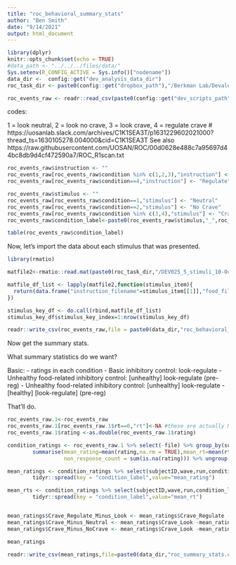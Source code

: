 ```yaml
---
title: "roc_behavioral_summary_stats"
author: "Ben Smith"
date: "9/14/2021"
output: html_document
---
```


```r
library(dplyr)
knitr::opts_chunk$set(echo = TRUE)
#data_path <- "../../../files/data/"
Sys.setenv(R_CONFIG_ACTIVE = Sys.info()["nodename"])
data_dir <-  config::get("dev_analysis_data_dir")
roc_task_dir <- paste0(config::get("dropbox_path"),"/Berkman Lab/Devaluation/Tasks/ROC/output")
```


```r
roc_events_raw <- readr::read_csv(paste0(config::get("dev_scripts_path"), "/fMRI/fx/multiconds/ROC/betaseries/events.csv"))
```


codes:

1 = look neutral, 2 = look no crave, 3 = look crave, 4 = regulate crave
# https://uosanlab.slack.com/archives/C1K1SEA3T/p1631229602021000?thread_ts=1630105278.004000&cid=C1K1SEA3T
See also https://raw.githubusercontent.com/UOSAN/ROC/00d0628e488c7a95697d44bc8db9d4cf472590a7/ROC_R1scan.txt
```r

roc_events_raw$instruction <- ""
roc_events_raw[roc_events_raw$condition %in% c(1,2,3),"instruction"] <- "Look"
roc_events_raw[roc_events_raw$condition==4,"instruction"] <- "Regulate"

```

```r

roc_events_raw$stimulus <- ""
roc_events_raw[roc_events_raw$condition==1,"stimulus"] <- "Neutral"
roc_events_raw[roc_events_raw$condition==2,"stimulus"] <- "No Crave"
roc_events_raw[roc_events_raw$condition %in% c(3,4),"stimulus"] <- "Crave"
roc_events_raw$condition_label<-paste0(roc_events_raw$stimulus,"_",roc_events_raw$instruction)
```

```r
table(roc_events_raw$condition_label)
```

Now, let's import the data about each stimulus that was presented.

```r
library(rmatio)

matfile2<-rmatio::read.mat(paste0(roc_task_dir,"/DEV025_5_stimuli_10-Oct-2019_08-50.mat"))[[1]]

matfile_df_list <- lapply(matfile2,function(stimulus_item){
  return(data.frame("instruction_filename"=stimulus_item[[1]],"food_filename"=stimulus_item[[2]],"food_name"=stimulus_item[[3]]))
})

stimulus_key_df <- do.call(rbind,matfile_df_list)
stimulus_key_df$stimulus_key_index=1:nrow(stimulus_key_df)


```



```r
readr::write_csv(roc_events_raw,file = paste0(data_dir,"roc_behavioral_data_all.csv"))
```


Now get the summary stats.

What summary statistics do we want?

Basic: 
 - ratings in each condition
 - Basic inhibitory control: look-regulate
 - Unhealthy food-related inhibitory control: [unhealthy] look-regulate (pre-reg)
 - Unhealthy food-related inhibitory control: [unhealthy] look-regulate - [healthy] [look-regulate] (pre-reg)
 
That'll do.

```r
roc_events_raw.1<-roc_events_raw
roc_events_raw.1[roc_events_raw.1$rt==0,"rt"]<-NA #these are actually NA
roc_events_raw.1$rating <-as.double(roc_events_raw.1$rating)

condition_ratings <- roc_events_raw.1 %>% select(-file) %>% group_by(subjectID,wave,run,instruction,stimulus,condition_label) %>% 
        summarise(mean_rating=mean(rating,na.rm = TRUE),mean_rt=mean(rt,na.rm=TRUE),
                  non_response_count = sum(is.na(rating))) %>% ungroup()
```
```r
mean_ratings <- condition_ratings %>% select(subjectID,wave,run,condition_label,mean_rating) %>% group_by(subjectID,wave,run) %>% 
        tidyr::spread(key = "condition_label",value="mean_rating")

mean_rts <- condition_ratings %>% select(subjectID,wave,run,condition_label,mean_rt) %>% group_by(subjectID,wave,run) %>% 
        tidyr::spread(key = "condition_label",value="mean_rt")


mean_ratings$Crave_Regulate_Minus_Look <- mean_ratings$Crave_Regulate - mean_ratings$Crave_Look
mean_ratings$Crave_Minus_Neutral <- mean_ratings$Crave_Look -mean_ratings$Neutral_Look
mean_ratings$Crave_Minus_NoCrave <- mean_ratings$Crave_Look -mean_ratings$`No Crave_Look`
```

```r
mean_ratings
```

```r
readr::write_csv(mean_ratings,file=paste0(data_dir,"roc_summary_stats.csv"))
```

